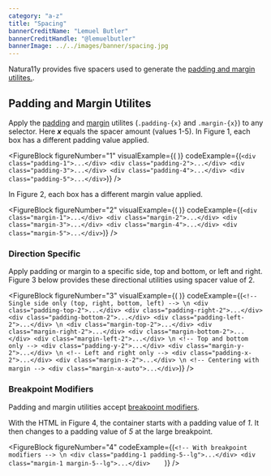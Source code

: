 ```yaml
---
category: "a-z"
title: "Spacing"
bannerCreditName: "Lemuel Butler"
bannerCreditHandle: "@lemuelbutler" 
bannerImage: ../../images/banner/spacing.jpg
---
```



<TextBlock>

Natura11y provides five spacers used to generate the <a href="#1">padding and margin utilites.</a>.

</TextBlock>

<SpacingExample />

<Divider id="padding-and-margin-utilites" />

<TextBlock>

## Padding and Margin Utilites

Apply the <a href="#1">padding</a> and <a href="#1">margin</a> utilites (`.padding-{x}` and `.margin-{x}`) to any selector. Here ***x*** equals the spacer amount (values 1-5). In Figure 1, each box has a different padding value applied.  

</TextBlock>

<FigureBlock
    figureNumber="1"
    visualExample={(
        <Padding />
    )}
    codeExample={(`
        <div class="padding-1">...</div>
        <div class="padding-2">...</div>
        <div class="padding-3">...</div>
        <div class="padding-4">...</div>
        <div class="padding-5">...</div>
    `)}
/>

<TextBlock>

In Figure 2, each box has a different margin value applied.

</TextBlock>

<FigureBlock
    figureNumber="2"
    visualExample={(
        <Margin />
    )}
    codeExample={(`
        <div class="margin-1">...</div>
        <div class="margin-2">...</div>
        <div class="margin-3">...</div>
        <div class="margin-4">...</div>
        <div class="margin-5">...</div>
    `)}
/>

<TextBlock>

### Direction Specific

Apply padding or margin to a specific side, top and bottom, or left and right. Figure 3 below provides these directional utilities using spacer value of 2.

</TextBlock>

<FigureBlock
    figureNumber="3"
    visualExample={(
        <Margin />
    )}
    codeExample={(`
        <!-- Single side only (top, right, bottom, left) --> \n
        <div class="padding-top-2">...</div>
        <div class="padding-right-2">...</div>
        <div class="padding-bottom-2">...</div>
        <div class="padding-left-2">...</div> \n
        <div class="margin-top-2">...</div>
        <div class="margin-right-2">...</div>
        <div class="margin-bottom-2">...</div>
        <div class="margin-left-2">...</div> \n
        <!-- Top and bottom only -->
        <div class="padding-y-2">...</div>
        <div class="margin-y-2">...</div> \n
        <!-- Left and right only -->
        <div class="padding-x-2">...</div>
        <div class="margin-x-2">...</div> \n
        <!-- Centering with margin -->
        <div class="margin-x-auto">...</div>
    `)}
/>

<TextBlock>

### Breakpoint Modifiers

Padding and margin utilities accept <a href="/docs/breakpoints/#breakpointModifiers">breakpoint modifiers</a>.

With the HTML in Figure 4, the container starts with a padding value of <em>1</em>. It then changes to a padding value of <em>5</em> at the large breakpoint.

</TextBlock>

<FigureBlock
    figureNumber="4"
    codeExample={(`
        <!-- With breakpoint modifiers --> \n
        <div class="padding-1 padding-5--lg">...</div>
        <div class="margin-1 margin-5--lg">...</div>    
    `)}
/>